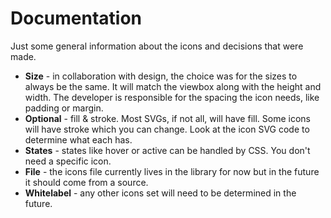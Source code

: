 
<Meta title="Design System/Elements/Icons/Documentation" />

# Documentation

Just some general information about the icons and decisions that were made.

* **Size** - in collaboration with design, the choice was for the sizes to always be the same. It will match the viewbox along with the height and width. The developer is responsible for the spacing the icon needs, like padding or margin.
* **Optional** - fill & stroke. Most SVGs, if not all, will have fill. Some icons will have stroke which you can change. Look at the icon SVG code to determine what each has.
* **States** - states like hover or active can be handled by CSS. You don't need a specific icon.
* **File** - the icons file currently lives in the library for now but in the future it should come from a source.
* **Whitelabel** - any other icons set will need to be determined in the future.